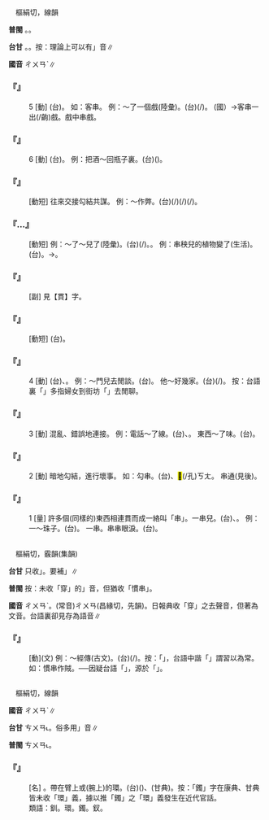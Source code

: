
=={{ruby|串|ㄔㄨㄢˋ}}==

　樞絹切，線韻

'''普閩''' {{ruby|(文)|ㄘㄨㄢ˪}}。{{ruby|(白)|ㄘㆭ˪}}。

'''台甘''' {{ruby|(文)|ㄘㄨㄢ˪}}{{ruby|、|ㄍㄨㄢ˪}}。{{ruby|(語)|ㄘㆭ˪}}。按：理論上可以有{{ruby|「|ㄘㄨㆩ˪}}」音∥

'''國音''' <rt>ㄔㄨㄢˋ</rt>∥

    

==='''『{{ruby|串|ㄔㄨㄢˋ}}』'''===
:5  [動] (台){{ruby|外|ㆣㄨㄚ˫}}{{ruby|行|ㄏㄤˊ}}{{ruby|人|ㄌㄤˊ}}{{ruby|打|ㄉㆩˋ}}{{ruby|扮|ㄅㄢ˫}}{{ruby|戲|ㄏㆪ˪}}{{ruby|服|ㄏㆦㆶ}}。 如：客串。 例：～了一個戲(陸彙)。(台){{ruby|外|ㆣㄨㄚ˫}}{{ruby|行|ㄏㄤˊ}}{{ruby|人|ㄌㄤˊ}}{{ruby|臨|ㄌㄧㆬˊ}}{{ruby|時|ㄒㄧˊ}}{{ruby|穿|ㄑㄧㄥ˫}}{{ruby|戲|ㄏㄧ˪}}{{ruby|服|ㄏㆦㆶ ͘}}{{ruby|上|ㄐㄧㆧ˫}}{{ruby|/|ㄒㄧㆫ˫}}{{ruby|棚|ㄅㆥˊ}}(/{{ruby|台|ㄉㄞˊ}}){{ruby|做|ㄗㄨㆤ˪}}{{ruby|/|ㄗㄜ˪}}{{ruby|一|ㄐㄧㆵ ͘}}{{ruby|出|ㄘㄨㆵ}}{{ruby|戲|ㄏㄧ˪}}。 (國）→客串一出(/齣)戲。戲中串戲。
    

==='''『{{ruby|串|ㄔㄨㄢˋ}}』'''===
:6  [動] (台){{ruby|將|ㄐㄧㆲ}}{{ruby|酒|ㄐㄧㄨˋ}}{{ruby|類|ㄌㄨㄧ˫}}{{ruby|倒|ㄉㄜˋ}}{{ruby|落|ㄌㄜㆷ ͘}}{{ruby|矸|ㄍㄢ}}{{ruby|仔|ㄚ}}{{ruby|內|ㄌㄞ˫}}。 例：把酒～回瓶子裏。(台){{ruby|<mark>&#xffa75;</mark>|ㄊㄧㄣˊ}}{{ruby|出|ㄘㄨㆵ}}{{ruby|來|·ㄌㄞˊ}}{{ruby|丌|ㆤ}}{{ruby|酒|ㄐㄧㄨˋ}}({{ruby|<mark>&#xffbf1;</mark>|ㄌㄧㆬ}}{{ruby|無|ㆠㄜˊ}}{{ruby|了|ㄌㄧㄠˋ}}{{ruby|丌|ㆤ}}){{ruby|倒|ㄉㄜ˪}}{{ruby|倒|ㄉㄜ˪}}{{ruby|轉|ㄉㆭˋ}}{{ruby|去|·ㄎㄧ˪}}{{ruby|酒|ㄐㄧㄨˋ}}{{ruby|矸|ㄍㄢ}}{{ruby|裏|·ㄌㄧㄣ˪}}。
    

==='''『{{ruby|串|ㄔㄨㄢˋ}}{{ruby|通|ㄊㄨㄥ}}』'''===
: [動短] 往來交接勾結共謀。 例：～作弊。(台){{ruby|講|ㄍㆲˋ}}{{ruby|→|ㄍㆲ}}{{ruby|通|ㄊㆲ}}{{ruby|和|ㄏㄜˊ}}(/{{ruby|勾|ㄍㄠ}}{{ruby|結|ㄍㄧㄚㆵ}}){{ruby|作|ㄗㄜ˪}}{{ruby|歹|ㄆㆮˋ}}{{ruby|載|ㄉㄞ˫}}(/{{ruby|戴|ㄉㄞ˪}}){{ruby|事|ㄐㄧ˪}}(/{{ruby|事|ㄉㄞ˫}}{{ruby|情|ㄐㄧ˪}})。
    

==='''『{{ruby|串|ㄔㄨㄢˋ}}…{{ruby|秧|ㄧㄤ}}』'''===
: [動短]  例：～了～兒了(陸彙)。(台){{ruby|動|ㄉㆲ˫}}{{ruby|植|ㄒㄧㆵ ͘}}{{ruby|物|ㆠㄨㆵ ͘}}{{ruby|等|ㄉㄧㄥˋ}}{{ruby|丌|ㆤ}}{{ruby|種|ㄐㄧㄥˋ}}{{ruby|性|ㄒㄧㄥ˪}}{{ruby|相|ㄒㄧㄜ}}{{ruby|濫|ㄌㆰ˫}}(/{{ruby|透|ㄊㄠ˪}}{{ruby|種|ㄐㄧㄥˋ}})。{{ruby|生|ㄙㆥ}}{{ruby|/|ㄒㆪ}}{{ruby|出|ㄘㄨㆵ}}{{ruby|變|ㄅㄧㄢ˪}}{{ruby|種|ㄐㄧㄥˋ}}。 例：串秧兒的植物變了{{ruby|種|ㄓㄨㄥˇ}}(生活)。(台){{ruby|濫|ㄌㆰ˫}}{{ruby|種|ㄐㄧㄥˋ}}{{ruby|接|ㄐㄧㄚㆴ}}{{ruby|枝|ㄍㄧ}}{{ruby|丌|ㆤ}}{{ruby|植|ㄒㄧㆵ ͘}}{{ruby|物|ㆠㄨㆵ ͘}}{{ruby|變|ㄅㄧㄢ˪}}{{ruby|種|ㄐㄧㄥˋ}}{{ruby|去|ㄎㄧ˪}}。→{{ruby|生|ㄒㆪ}}{{ruby|/|ㄙㆥ}}{{ruby|雜|ㄗㄚㆴ ͘}}{{ruby|種|ㄐㄧㄥˋ}}{{ruby|丌|ㆤ}}{{ruby|<mark>&#xffb51;</mark>|ㆣㄧㄣˋ}}{{ruby|仔|ㄚ}}。
    

==='''『{{ruby|貫|ㄍㄨㄢˋ}}{{ruby|串|ㄔㄨㄢˋ}}』'''===
: [副] 見【貫】字。
    

==='''『{{ruby|串|ㄔㄨㄢˋ}}{{ruby|店|ㄉㄧㄢˋ}}{{ruby|的|ㄉㄜ}}』'''===
: [動短] (台){{ruby|巡|ㄙㄨㄣˊ}}{{ruby|迴|ㄏㄨㆤˊ}}{{ruby|旅|ㄌㄧˋ}}{{ruby|/|ㄌㄨˋ}}{{ruby|館|ㄍㄨㄢˋ}}{{ruby|去|ㄎㄧ˪}}{{ruby|招|ㄐㄧㄜ}}{{ruby|生|ㄒㄧㄥ}}{{ruby|理|ㄌㄧˋ}}{{ruby|丌|ㆤ}}{{ruby|商|ㄒㄧㆲ}}{{ruby|人|ㆢㄧㄣˊ}}{{ruby|/|ㄌㄧㄣˊ}}{{ruby|或|ㄧㄚㆷ ͘}}{{ruby|是|ㄒㄧ˫}}{{ruby|妓|ㄍㄧ˫}}{{ruby|女|ㄌㄨˋ}}。
    

==='''『{{ruby|串|ㄔㄨㄢˋ}}』'''===
:4  [動] (台){{ruby|對|ㄉㄨㄧ˪}}{{ruby|<mark>&#xf8f7a;</mark>|ㄐㄧㄚ}}{{ruby|到|ㄍㄠ˪}}{{ruby|<mark>&#xf8fbd;</mark>|ㄏㄧㄚ}}{{ruby|有|ㄨ˫}}{{ruby|出|ㄘㄨㆵ}}{{ruby|入|ㆢㄧㆴ ͘}}{{ruby|/|ㄌㄧㆴ ͘}}、{{ruby|來|ㄌㄞˊ}}{{ruby|往|ㆲˋ}}{{ruby|丌|ㆤ}}{{ruby|意|ㄧ˪}}{{ruby|思|ㄙㄨ˪}}。 例：～門兒去閒談。(台){{ruby|過|ㄍㆤ˪}}{{ruby|/|ㄍㄨㆤ˪}}{{ruby|家|ㄍㆤ}}{{ruby|去|ㄎㄧ˪}}{{ruby|牽|ㄎㄢ}}{{ruby|話|ㄨㆤ˫}}。 他～好幾家。(台){{ruby|伊|ㄧ}}{{ruby|去|ㄎㄧ˪}}{{ruby|幾|ㄍㄨㄧˋ}}{{ruby|仔|ㄚ}}(/{{ruby|若|ㄋㄚ˫}}){{ruby|間|ㄍㄧㄥ}}{{ruby|厝|ㄘㄨ˪}}{{ruby|講|ㄍㆲˋ}}{{ruby|→|ㄍㆲ}}{{ruby|話|ㄨㆤ˫}}{{ruby|<mark>&#xffae6;</mark>|ㄑㄧㆵ}}{{ruby|<mark>&#xffaec;</mark>|ㄊㄜˊ}}。 按：台語裏「{{ruby|過|ㄍㆤ˪}}{{ruby|/|ㄍㄨㆤ˪}}{{ruby|家|ㄍㆤ}}」多指婦女到街坊「{{ruby|厝|ㄘㄨ˪}}{{ruby|邊|ㄅㆪ}}」去閒聊。
    

==='''『{{ruby|串|ㄔㄨㄢˋ}}』'''===
:3  [動] 混亂、錯誤地連接。 例：電話～了線。(台){{ruby|電|ㄉㄧㄢ˫}}{{ruby|話|ㄨㆤ˫}}{{ruby|濫|ㄌㆰ˫}}{{ruby|線|ㄙㄨㆩ˪}}、{{ruby|線|ㄙㄨㆩ˪}}{{ruby|路|ㄌㆦ˫}}{{ruby|亂|ㄌㄨㄢ˫}}{{ruby|去|ㄎㄧ˪}}。 東西～了味。(台){{ruby|物|ㄇㄧㆷ ͘}}{{ruby|/|ㄇㆭㆷ ͘}}{{ruby|件|ㄍㄧㆩ˫}}{{ruby|摻|ㄘㆰ}}{{ruby|了|ㄌㄧㄠˋ}}{{ruby|無|ㆠㄜˊ}}{{ruby|合|ㄏㄚㆷ ͘}}{{ruby|味|ㆠㄧ˫}}。
    

==='''『{{ruby|串|ㄔㄨㄢˋ}}』'''===
:2  [動] 暗地勾結，進行壞事。 如：勾串。(台){{ruby|勾|ㄍㄠ}}{{ruby|結|ㄍㄧㄚㆵ}}、{{ruby|鬥|ㄉㄠ˪}}<mark>&#xf9065;</mark>(/孔)<rt>ㄎㄤ</rt>。 串通(見後)。
    

==='''『{{ruby|串|ㄔㄨㄢˋ}}』'''===
:1  [量] 許多個(同樣的)東西相連貫而成一絡叫「串」。一串兒。(台){{ruby|一|ㄐㄧㆵ}}{{ruby|串|ㄘㄨㄢ˪}}、{{ruby|一|ㄐㄧㆵ ͘}}{{ruby|<mark>&#xffec0;</mark>|ㄍㄨㆩ˫}}。 例：一～珠子。(台){{ruby|一|ㄐㄧㆵ ͘}}{{ruby|<mark>&#xffec0;</mark>|ㄍㄨㆩ˫}}{{ruby|珠|ㄗㄨ}}{{ruby|仔|ㄚ}}。 一串{{ruby|鑰|ㄧㄠˋ}}{{ruby|匙|ㄕ}}。串串眼淚。(台){{ruby|目|ㆠㄚㆶ ͘}}{{ruby|滓|ㄉㄞˋ}}{{ruby|→|ㄙㄞˋ}}{{ruby|像|ㄑㄧㆧ˫}}{{ruby|/|ㄑㄧㆫ˫}}{{ruby|一|ㄐㄧㆵ ͘}}{{ruby|<mark>&#xffec0;</mark>|ㄍㄨㆩ}}{{ruby|一|ㄐㄧㆵ ͘}}{{ruby|<mark>&#xffec0;</mark>|ㄍㄨㆩ˫}}{{ruby|丌|ㆤ}}{{ruby|珠|ㄗㄨ}}。
    

=={{ruby|穿|ㄔㄨㄢˋ}}==

　樞絹切，霰韻(集韻)

'''台甘''' 只收{{ruby|「|ㄘㄨㄢ}}」。要補{{ruby|「|ㄘㄨㄢ˪}}」∥

'''普閩''' 按：未收「穿」的{{ruby|「|ㄘㄨㄢ˪}}」音，但猶收「慣串」。

'''國音''' <rt>ㄔㄨㄢˋ</rt>。(常音)<rt>ㄔㄨㄢ</rt>(昌緣切，先韻)。日報典收「穿」之去聲音，但著為文音。台語裏卻見存為語音∥

    

==='''『{{ruby|貫|ㄍㄨㄢˋ}}{{ruby|穿|ㄔㄨㄢˋ}}』'''===
: [動](文)  例：～經傳(古文)。(台){{ruby|貫|ㄍㄨㄢ˪}}{{ruby|通|ㄊㆲ}}(/{{ruby|會|ㄏㄨㆤ˫}}{{ruby|通|ㄊㆲ}}){{ruby|經|ㄍㄧㄥ}}{{ruby|書|ㄙㄨ}}{{ruby|傳|ㄉㄨㄢ˫}}{{ruby|註|ㄗㄨ˪}}{{ruby|丌|ㆤ}}{{ruby|學|ㄏㄚㆶ ͘}}{{ruby|問|ㆠㄨㄣ˫}}。按：「{{ruby|貫|ㄍㄨㄢ˪}}{{ruby|穿|ㄘㄨㄢ˪}}」，台語中諧「{{ruby|慣|ㄍㄨㄢ˪}}{{ruby|串|ㄘㄨㄢ˪}}」謂習以為常。如：慣串作賊。──因疑台語「{{ruby|慣|ㄍㄨㄢ˫}}{{ruby|串|ㄘㄨㄢ˪}}」，源於「{{ruby|貫|ㄍㄨㄢ˪}}{{ruby|穿|ㄘㄨㄢ˪}}」。
    

=={{ruby|釧|ㄔㄨㄢˋ}}==

　樞絹切，線韻

'''國音''' <rt>ㄔㄨㄢˋ</rt>∥

'''台甘''' <rt>ㄘㄨㄢ˪</rt>{{ruby|。|ㄘㄨㄢ}}。俗多用{{ruby|「|ㄘㄨㄢ}}」音∥

'''普閩''' <rt>ㄘㄨㄢ˪</rt>。

    

==='''『{{ruby|釧|ㄔㄨㄢˋ}}』'''===
: [名] {{ruby|鐲|ㄓㄨㄛˊ}}{{ruby|子|·ㄗˇ}}。帶在臂上或(腕上)的環。(台){{ruby|手|ㄑㄧㄨˋ}}{{ruby|環|ㄎㄨㄢˊ}}({{ruby|多|ㄉㄜ}}{{ruby|掛|ㄍㄨㄚ˪}}{{ruby|在|ㄗㄞ˫}}{{ruby|近|ㄍㄨㄣ˫}}{{ruby|/|ㄍㄧㄣ˫}}{{ruby|手|ㄑㄧㄨˋ}}{{ruby|掌|ㄐㄧㆫˋ}}{{ruby|丌|ㆤ}}{{ruby|腕|ㄨㆩˋ}})、{{ruby|手|ㄑㄧㄨˋ}}{{ruby|鋉|ㄙㄜㆷ ͘}}(甘典)。按：「鐲」字在康典、甘典皆未收「環」義，據以推「鐲」之「環」義發生在近代官話。
:類語：釧。環。鐲。釵。
:
    
